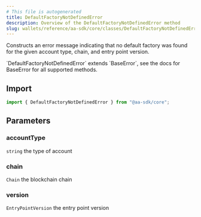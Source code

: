```yaml
---
# This file is autogenerated
title: DefaultFactoryNotDefinedError
description: Overview of the DefaultFactoryNotDefinedError method
slug: wallets/reference/aa-sdk/core/classes/DefaultFactoryNotDefinedError/constructor
---
```


Constructs an error message indicating that no default factory was found for the given account type, chain, and entry point version.

<Note>
  `DefaultFactoryNotDefinedError` extends `BaseError`, see the docs for
  BaseError for all supported methods.
</Note>

## Import

```ts
import { DefaultFactoryNotDefinedError } from "@aa-sdk/core";
```

## Parameters

### accountType

`string`
the type of account

### chain

`Chain`
the blockchain chain

### version

`EntryPointVersion`
the entry point version
